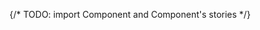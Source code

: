 
{/* TODO: import Component and Component's stories */}


<Meta of={RadioButtonStories} />

<Title />

{/* Table of Contents */}

- [Overview](#overview)
- [Props](#props)
- [Usage](#usage)
- [Variants](#variants)

## Overview

Radio buttons are intended for selecting one option among mutually exclusive choices, rather than multiple options.

<Primary />

## Props

<Controls />

## Usage

- Radio buttons are recommended to allow user to select a single item from a multiple item list. Only one radio button can be selected at the time.
- Radio button should take part of a list of radio button that include a least two choices, and include mutually exclusive option (each option must be independent from every other option in the list).
- It's best to avoid nesting radio buttons or using them to select multiple options.

## Variants

{/* TODO: Define component variants that can be used by other developers */}

### Overview

When using list of `mas-radio-button`s, they have to be grap inside a `mas-radio-group` to manage.

<Canvas>
  <Story of={RadioButtonStories.Overview} />
</Canvas>

### Size

The Radio Button has two sizes available: `small` and `large`. The `small` size is used by default.

<Canvas>
  <Story of={RadioButtonStories.Size} />
</Canvas>

## Guidelines

- Best practices are available [here](https://zeroheight.com/9b39bb2a0/p/62eca3-radio-button/b/914f72)

## Feedback & contact

- Help us improve this pattern by providing feedback, asking questions, and leaving any other comments [here](https://github.com/bouygues-construction/design-system-bycn/issues/new)
./search-bar.stories